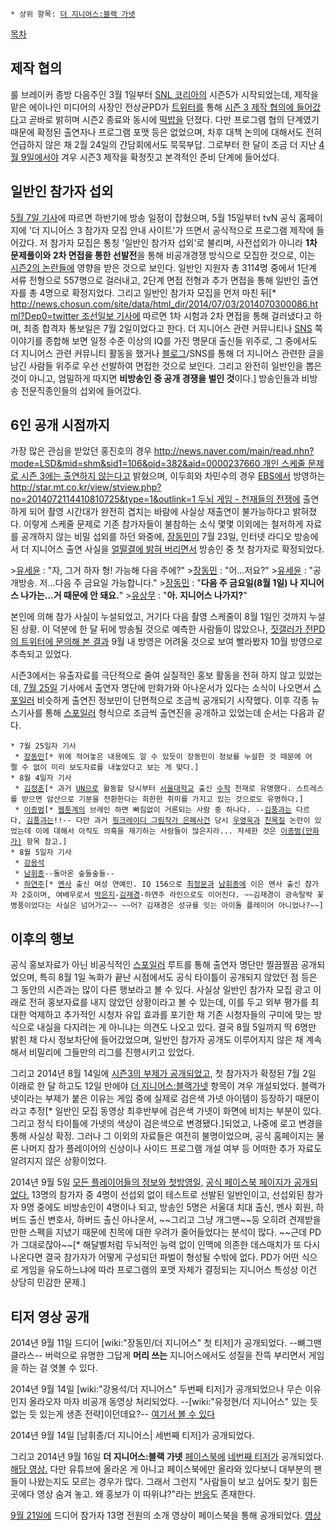  * 상위 항목: [[더 지니어스:블랙 가넷]]

[[목차]]

== 제작 협의 ==
룰 브레이커 종방 다음주인 3월 1일부터 [[SNL 코리아]]의 시즌5가 시작되었는데, 제작을 맡은 에이나인 미디어의 사장인 전상균PD가 [[트위터]]를 통해 [https://twitter.com/the_lastresort/status/435053625371414528 시즌 3 제작 협의에 들어갔다]고 곧바로 밝히며 시즌2 종료와 동시에 [[떡밥]]을 던졌다. 다만 프로그램 협의 단계였기 때문에 확정된 출연자나 프로그램 포맷 등은 없었으며, 차후 대책 논의에 대해서도 전혀 언급하지 않은 채 2월 24일의 간담회에서도 묵묵부답. 그로부터 한 달이 조금 더 지난 [https://twitter.com/the_lastresort/statuses/454062654789660672 4월 9일에서야] 겨우 시즌3 제작을 확정짓고 본격적인 준비 단계에 들어섰다.

== 일반인 참가자 섭외 ==
[http://news.naver.com/main/read.nhn?mode=LSD&mid=sec&sid1=106&oid=382&aid=0000207727 5월 7일 기사]에 따르면 하반기에 방송 일정이 잡혔으며, 5월 15일부터 tvN 공식 홈페이지에 '더 지니어스 3 참가자 모집 안내 사이트'가 뜨면서 공식적으로 프로그램 제작에 들어갔다. 저 참가자 모집은 통칭 '일반인 참가자 섭외'로 불리며, 사전섭외가 아니라 '''1차 문제풀이와 2차 면접을 통한 선발전'''을 통해 비공개경쟁 방식으로 모집한 것으로, 이는 [[더 지니어스:룰 브레이커/논란|시즌2의 논란들]]에 영향을 받은 것으로 보인다. 일반인 지원자 총 3114명 중에서 1단계 서류 전형으로 557명으로 걸러내고, 2단계 면접 전형과 추가 면접을 통해 일반인 출연자를 총 4명으로 확정지었다. 그리고 일반인 참가자 모집을 먼저 마친 뒤[* [[http://news.chosun.com/site/data/html_dir/2014/07/03/2014070300086.html?Dep0=twitter 조선일보 기사]]에 따르면 1차 시험과 2차 면접을 통해 걸러냈다고 하며, 최종 합격자 통보일은 7월 2일이었다고 한다. 더 지니어스 관련 커뮤니티나 [[SNS]] 쪽 이야기를 종합해 보면 일정 수준 이상의 IQ를 가진 명문대 출신들 위주로, 그 중에서도 더 지니어스 관련 커뮤니티 활동을 했거나 [[블로그]]/SNS를 통해 더 지니어스 관련한 글을 남긴 사람들 위주로 우선 선발하여 면접한 것으로 보인다. 그리고 완전히 일반인을 뽑은 것이 아니고, 엄밀하게 따지면 '''비방송인 중 공개 경쟁을 벌인 것'''이다.] 방송인들과 비방송 전문직종인들의 섭외에 들어갔다.

== 6인 공개 시점까지 ==
가장 많은 관심을 받았던 홍진호의 경우 [[http://news.naver.com/main/read.nhn?mode=LSD&mid=shm&sid1=106&oid=382&aid=0000237660 개인 스케줄 문제로 시즌 3에는 출연하지 않는다]]고 밝혔으며, 이두희와 차민수의 경우 [[EBS]]에서 방영하는 [[http://star.mt.co.kr/view/stview.php?no=2014072114410810725&type=1&outlink=1 두뇌 게임 - 천재들의 전쟁]]에 출연하게 되어 촬영 시간대가 완전히 겹치는 바람에 사실상 재출연이 불가능하다고 밝혀졌다. 이렇게 스케줄 문제로 기존 참가자들이 불참하는 소식 몇몇 이외에는 철저하게 자료를 공개하지 않는 비밀 섭외를 하던 와중에, [[장동민]]이 7월 23일, 인터넷 라디오 방송에서 더 지니어스 출연 사실을 [http://gall.dcinside.com/board/view/?id=thegenius&no=414223&page=1 얼떨결에 밝혀 버리면서] 방송인 중 첫 참가자로 확정되었다.

>[[유세윤]] : "자, 그거 하자 형! 가능해 다음 주에?"
>[[장동민]] : "어...저요?"
>[[유세윤]] : "공개방송. 저...다음 주 금요일 가능합니다."
>[[장동민]] : "'''다음 주 금요일(8월 1일) 나 지니어스 나가는...거 때문에 안 돼요.'''"
>[[유상무]] : "'''아. 지니어스 나가지?'''"

본인에 의해 참가 사실이 누설되었고, 거기다 다음 촬영 스케줄이 8월 1일인 것까지 누설된 상황. 이 덕분에 한 달 뒤에 방송될 것으로 예측한 사람들이 많았으나, [http://gall.dcinside.com/board/view/?id=thegenius&no=414313 짓갤러가 전PD의 트위터에 문의해 본 결과] 9월 내 방영은 어려울 것으로 보여 빨라봤자 10월 방영으로 추측되고 있었다.

시즌3에서는 유출자료를 극단적으로 줄여 실질적인 홍보 활동을 전혀 하지 않고 있었는데, [http://news.naver.com/main/read.nhn?mode=LSD&mid=sec&sid1=106&oid=382&aid=0000207727 7월 25일] 기사에서 출연자 명단에 만화가와 아나운서가 있다는 소식이 나오면서 [[스포일러]] 비슷하게 출연진 정보만이 단편적으로 조금씩 공개되기 시작했다. 이후 각종 뉴스기사를 통해 [[스포일러]] 형식으로 조금씩 출연진을 공개하고 있었는데 순서는 다음과 같다.

 * 7월 25일자 기사
  * [http://ent.hankyung.com/news/app/newsview.php?aid=2014072595104 장동민][* 위에 적어놓은 내용에도 알 수 있듯이 장동민이 정보를 누설한 것 때문에 어쩔 수 없이 미리 보도자료를 내놓았다고 보는 게 맞다.]
 * 8월 4일자 기사
  * [http://news.naver.com/main/read.nhn?mode=LSD&mid=shm&sid1=106&oid=076&aid=0002561333 김정훈][* 과거 [[UN]]으로 활동할 당시부터 [[서울대학교]] 출신 [[수학]] 천재로 유명했다. 스트레스를 받으면 암산으로 기분을 전환한다는 희한한 취미를 가지고 있는 것으로도 유명하다.]
  * [http://news.naver.com/main/read.nhn?mode=LSD&mid=sec&sid1=106&oid=241&aid=0002238043 이종범][* [[웹툰]]계의 브레인 하면 빠짐없이 거론되는 사람 중 하나다. --[[김풍]]과는 다르다, [[김풍]]과는!!-- 다만 과거 [[핑크레이디 그림작가 은폐사건]] 당시 [[우영욱]]과 [[친목질]] 논란이 있었는데 이에 대해서 아직도 의혹을 제기하는 사람들이 많은지라... 자세한 것은 [[이종범(만화가)]] 항목 참고.]
 * 8월 5일자 기사
  * [http://m.news.naver.com/read.nhn?mode=LS2D&sid1=106&sid2=224&oid=109&aid=0002845777 강용석]
  * [http://news.naver.com/main/read.nhn?mode=LSD&mid=sec&sid1=106&oid=213&aid=0000524762 남휘종]--돌아온 숲들숲들--
  * [http://news.naver.com/main/read.nhn?mode=LSD&mid=sec&sid1=106&oid=109&aid=0002845970 하연주][* [[멘사]] 출신 여성 연예인. IQ 156으로 [[최정문]]과 [[남휘종]]에 이은 멘사 출신 참가자 2호이며, 여배우로서 [[박은지]]-[[김재경]]-하연주 라인으로도 이어진다. ~~김재경이 광속탈락 꽃병풍이었다는 사실은 넘어가고~~ ~~어? 김재경은 성규를 잇는 아이돌 플레이어 아니었나?~~]

== 이후의 행보 ==
공식 홍보자료가 아닌 비공식적인 [[스포일러]] 루트를 통해 출연자 명단만 찔끔찔끔 공개되었으며, 특히 8월 1일 녹화가 끝난 시점에서도 공식 타이틀이 공개되지 않았던 점 등은 그 동안의 시즌과는 많이 다른 행보라고 볼 수 있다. 사실상 일반인 참가자 모집 광고 이래로 전혀 홍보자료를 내지 않았던 상황이라고 볼 수 있는데, 이를 두고 외부 평가를 최대한 억제하고 추가적인 시청자 유입 효과를 포기한 채 기존 시청자들의 구미에 맞는 방식으로 내실을 다지려는 게 아니냐는 의견도 나오고 있다. 결국 8월 5일까지 딱 6명만 밝힌 채 다시 정보차단에 들어갔었으며, 일반인 참가자 공개도 이루어지지 않은 채 계속해서 비밀리에 그들만의 리그를 진행시키고 있었다.

그리고 2014년 8월 14일에 [http://media.daum.net/entertain/star/newsview?newsid=20140814184112762 시즌3의 부제가 공개되었고], 첫 참가자가 확정된 7월 2일 이래로 한 달 하고도 12일 만에야 [[더 지니어스:블랙가넷]] 항목이 겨우 개설되었다. 블랙가넷이라는 부제가 붙은 이유는 게임 중에 실제로 검은색 가넷 아이템이 등장하기 때문이라고 추정[* 일반인 모집 동영상 최후반부에 검은색 가넷이 화면에 비치는 부분이 있다. 그리고 정식 타이틀에 가넷의 색상이 검은색으로 변경됐다.]되었고, 나중에 로고 변경을 통해 사실상 확정. 그러나 그 이외의 자료들은 여전히 불명이었으며, 공식 홈페이지는 물론 나머지 참가 플레이어의 신상이나 사이드 프로그램 개설 여부 등 어떠한 추가 자료도 알려지지 않은 상황이었다.

2014년 9월 5일 [http://media.daum.net/entertain/enews/newsview?newsid=20140905101705045 모든 플레이어들의 정보와 첫방영일,] [https://facebook.com/profile.php?id=845793805433465 공식 페이스북 페이지가 공개되었다.] 13명의 참가자 중 4명이 선섭외 없이 테스트로 선발된 일반인이고, 선섭외된 참가자 9명 중에도 비방송인이 4명이나 되고, 방송인 5명은 서울대 치대 출신, 멘사 회원, 하버드 출신 변호사, 하버드 출신 아나운서, ~~그리고 그냥 개그맨~~등 오히려 견제받을 만한 스펙을 지녔기 때문에 친목에 대한 우려가 줄어들었다는 분석이 많다. ~~근데 PD가 그대로잖아~~[* 해달별처럼 두뇌적인 능력 없이 인맥에 의존한 데스매치가 또 다시 나온다면 결국 참가자가 어떻게 구성되던 파벌이 형성될 수밖에 없다. PD가 어떤 식으로 게임을 유도하느냐에 따라 프로그램의 포맷 자체가 결정되는 지니어스 특성상 이건 상당히 민감한 문제.]

== 티저 영상 공개 ==
{{{#!html
<object width="640" height="360"><param name="movie" value="//www.youtube.com/v/oTqrK2MeYL4?version=3&amp;hl=ko_KR"></param><param name="allowFullScreen" value="true"></param><param name="allowscriptaccess" value="always"></param><embed src="//www.youtube.com/v/oTqrK2MeYL4?version=3&amp;hl=ko_KR" type="application/x-shockwave-flash" width="640" height="360" allowscriptaccess="always" allowfullscreen="true"></embed></object>
}}}
2014년 9월 11일 드디어 [wiki:"장동민/더 지니어스" 첫 티저]가 공개되었다. --뼈그맨 클라스-- 버럭으로 유명한 그답게 '''머리 쓰는''' 지니어스에서도 성질을 잔뜩 부리면서 게임을 하는 걸 엿볼 수 있다.

{{{#!html
<object width="640" height="360"><param name="movie" value="//www.youtube.com/v/vwulvjQytr0?version=3&amp;hl=ko_KR"></param><param name="allowFullScreen" value="true"></param><param name="allowscriptaccess" value="always"></param><embed src="//www.youtube.com/v/vwulvjQytr0?version=3&amp;hl=ko_KR" type="application/x-shockwave-flash" width="640" height="360" allowscriptaccess="always" allowfullscreen="true"></embed></object>
}}}
2014년 9월 14일 [wiki:"강용석/더 지니어스" 두번째 티저]가 공개되었으나 무슨 이유인지 올라오자 마자 비공개 동영상 처리되었다. --[wiki:"유정현/더 지니어스" 있는 듯 없는 듯 있는게 생존 전략]이던데요?-- [http://www.gomtv.com/13844723 여기서 볼 수 있다]

{{{#!html
<object width="640" height="360"><param name="movie" value="//www.youtube.com/v/yMYLXTM37OU?version=3&amp;hl=ko_KR"></param><param name="allowFullScreen" value="true"></param><param name="allowscriptaccess" value="always"></param><embed src="//www.youtube.com/v/yMYLXTM37OU?version=3&amp;hl=ko_KR" type="application/x-shockwave-flash" width="640" height="360" allowscriptaccess="always" allowfullscreen="true"></embed></object>
}}}
2014년 9월 14일 [남휘종/더 지니어스| 세번째 티저]가 공개되었다.

그리고 2014년 9월 16일 '''더 지니어스:블랙 가넷''' [[페이스북]]에 [[김정훈/더 지니어스| 네번째 티저]]가 공개되었다.[https://www.facebook.com/video.php?v=852597118086467&set=vb.845793805433465&type=2&theater 해당 영상.] 다만 유튜브에 올라온 게 아니고 페이스북에만 올라와 있다보니 대부분의 팬들이 나왔는지도 모르는 경우가 많다. 그래서 그런지 "사람들이 보고 싶어도 찾기 힘든 곳에다 영상 숨겨 놓고. 왜 홍보가 이 따위냐?"라는 [http://gall.dcinside.com/board/view/?id=thegenius&no=415798&page=1 반응]도 존재한다.

{{{#!html
<object width="640" height="360"><param name="movie" value="//www.youtube-nocookie.com/v/eNDxPduhKxo?version=3&amp;hl=ko_KR"></param><param name="allowFullScreen" value="true"></param><param name="allowscriptaccess" value="always"></param><embed src="//www.youtube-nocookie.com/v/eNDxPduhKxo?version=3&amp;hl=ko_KR" type="application/x-shockwave-flash" width="640" height="360" allowscriptaccess="always" allowfullscreen="true"></embed></object>
}}}

[[9월 21일]]에 드디어 참가자 13명 전원의 소개 영상이 페이스북을 통해 공개되었다. [https://www.facebook.com/video.php?v=855684641111048 영상]

